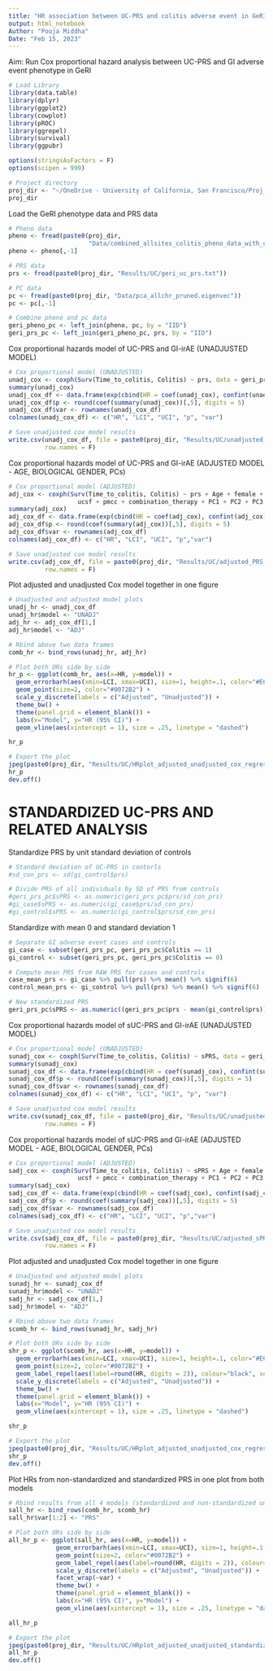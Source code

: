 ```yaml
---
title: "HR association between UC-PRS and colitis adverse event in GeRI cohort"
output: html_notebook
Author: "Pooja Middha"
Date: "Feb 15, 2023"
---
```


Aim: Run Cox proportional hazard analysis between UC-PRS and GI adverse event phenotype in GeRI


```r
# Load Library
library(data.table)
library(dplyr)
library(ggplot2)
library(cowplot)
library(pROC)
library(ggrepel)
library(survival)
library(ggpubr)

options(stringsAsFactors = F)
options(scipen = 999)

# Project directory
proj_dir <- "~/OneDrive - University of California, San Francisco/Proj_GeRI_GI-irAEs/"
proj_dir
```

Load the GeRI phenotype data and PRS data

```r
# Pheno data
pheno <- fread(paste0(proj_dir, 
                      "Data/combined_allsites_colitis_pheno_data_with_colitis_severity_2023-02-15.txt"))
pheno <- pheno[,-1]

# PRS data 
prs <- fread(paste0(proj_dir, "Results/UC/geri_uc_prs.txt"))

# PC data
pc <- fread(paste0(proj_dir, "Data/pca_allchr_pruned.eigenvec"))
pc <- pc[,-1]

# Combine pheno and pc data
geri_pheno_pc <- left_join(pheno, pc, by = "IID") 
geri_prs_pc <- left_join(geri_pheno_pc, prs, by = "IID")
```

Cox proportional hazards model of UC-PRS and GI-irAE (UNADJUSTED MODEL)

```r
# Cox proportional model (UNADJUSTED)
unadj_cox <- coxph(Surv(Time_to_colitis, Colitis) ~ prs, data = geri_prs_pc)
summary(unadj_cox)
unadj_cox_df <- data.frame(exp(cbind(HR = coef(unadj_cox), confint(unadj_cox))))
unadj_cox_df$p <- round(coef(summary(unadj_cox))[,5], digits = 5)
unadj_cox_df$var <- rownames(unadj_cox_df)
colnames(unadj_cox_df) <- c("HR", "LCI", "UCI", "p", "var")

# Save unadjusted cox model results 
write.csv(unadj_cox_df, file = paste0(proj_dir, "Results/UC/unadjusted_PRS_cox_regression.csv"), 
          row.names = F)
```
Cox proportional hazards model of UC-PRS and GI-irAE (ADJUSTED MODEL - AGE, BIOLOGICAL GENDER, PCs)

```r
# Cox proportional model (ADJUSTED)
adj_cox <- coxph(Surv(Time_to_colitis, Colitis) ~ prs + Age + female + histo_ADC + histo_SQCLC + msk + 
                   ucsf + pmcc + combination_therapy + PC1 + PC2 + PC3 + PC4 + PC5, data = geri_prs_pc)
summary(adj_cox)
adj_cox_df <- data.frame(exp(cbind(HR = coef(adj_cox), confint(adj_cox))))
adj_cox_df$p <- round(coef(summary(adj_cox))[,5], digits = 5)
adj_cox_df$var <- rownames(adj_cox_df)
colnames(adj_cox_df) <- c("HR", "LCI", "UCI", "p","var")

# Save unadjusted cox model results 
write.csv(adj_cox_df, file = paste0(proj_dir, "Results/UC/adjusted_PRS_cox_regression.csv"), 
          row.names = F)
```

Plot adjusted and unadjusted Cox model together in one figure

```r
# Unadjusted and adjusted model plots
unadj_hr <- unadj_cox_df
unadj_hr$model <- "UNADJ"
adj_hr <- adj_cox_df[1,]
adj_hr$model <- "ADJ"

# Rbind above two data frames
comb_hr <- bind_rows(unadj_hr, adj_hr)

# Plot both ORs side by side
hr_p <- ggplot(comb_hr, aes(x=HR, y=model)) + 
  geom_errorbarh(aes(xmin=LCI, xmax=UCI), size=1, height=.1, color="#E69F00") + 
  geom_point(size=2, color="#0072B2") + 
  scale_y_discrete(labels = c("Adjusted", "Unadjusted")) +
  theme_bw() + 
  theme(panel.grid = element_blank()) + 
  labs(x="Model", y="HR (95% CI)") + 
  geom_vline(aes(xintercept = 1), size = .25, linetype = "dashed") 

hr_p

# Export the plot
jpeg(paste0(proj_dir, "Results/UC/HRplot_adjusted_unadjusted_cox_regression.jpeg"), width=4450, height=(2800), res=350)
hr_p
dev.off()
```

# STANDARDIZED UC-PRS AND RELATED ANALYSIS
Standardize PRS by unit standard deviation of controls

```r
# Standard deviation of UC-PRS in contorls
#sd_con_prs <- sd(gi_control$prs)

# Divide PRS of all individuals by SD of PRS from controls
#geri_prs_pc$sPRS <- as.numeric(geri_prs_pc$prs/sd_con_prs)
#gi_case$sPRS <- as.numeric(gi_case$prs/sd_con_prs)
#gi_control$sPRS <- as.numeric(gi_control$prs/sd_con_prs)
```

Standardize with mean 0 and standard deviation 1

```r
# Separate GI adverse event cases and controls
gi_case <- subset(geri_prs_pc, geri_prs_pc$Colitis == 1)
gi_control <- subset(geri_prs_pc, geri_prs_pc$Colitis == 0)

# Compute mean PRS from RAW PRS for cases and controls
case_mean_prs <- gi_case %>% pull(prs) %>% mean() %>% signif(6)
control_mean_prs <- gi_control %>% pull(prs) %>% mean() %>% signif(6)

# New standardized PRS
geri_prs_pc$sPRS <- as.numeric((geri_prs_pc$prs - mean(gi_control$prs))/sd(gi_control$prs))
```

Cox proportional hazards model of sUC-PRS and GI-irAE (UNADJUSTED MODEL)

```r
# Cox proportional model (UNADJUSTED)
sunadj_cox <- coxph(Surv(Time_to_colitis, Colitis) ~ sPRS, data = geri_prs_pc)
summary(sunadj_cox)
sunadj_cox_df <- data.frame(exp(cbind(HR = coef(sunadj_cox), confint(sunadj_cox))))
sunadj_cox_df$p <- round(coef(summary(sunadj_cox))[,5], digits = 5)
sunadj_cox_df$var <- rownames(sunadj_cox_df)
colnames(sunadj_cox_df) <- c("HR", "LCI", "UCI", "p", "var")

# Save unadjusted cox model results 
write.csv(sunadj_cox_df, file = paste0(proj_dir, "Results/UC/unadjusted_sPRS_cox_regression.csv"), 
          row.names = F)
```
Cox proportional hazards model of sUC-PRS and GI-irAE (ADJUSTED MODEL - AGE, BIOLOGICAL GENDER, PCs)

```r
# Cox proportional model (ADJUSTED)
sadj_cox <- coxph(Surv(Time_to_colitis, Colitis) ~ sPRS + Age + female + histo_ADC + histo_SQCLC + msk + 
                   ucsf + pmcc + combination_therapy + PC1 + PC2 + PC3 + PC4 + PC5, data = geri_prs_pc)
summary(sadj_cox)
sadj_cox_df <- data.frame(exp(cbind(HR = coef(sadj_cox), confint(sadj_cox))))
sadj_cox_df$p <- round(coef(summary(sadj_cox))[,5], digits = 5)
sadj_cox_df$var <- rownames(sadj_cox_df)
colnames(sadj_cox_df) <- c("HR", "LCI", "UCI", "p","var")

# Save unadjusted cox model results 
write.csv(sadj_cox_df, file = paste0(proj_dir, "Results/UC/adjusted_sPRS_cox_regression.csv"), 
          row.names = F)
```

Plot adjusted and unadjusted Cox model together in one figure

```r
# Unadjusted and adjusted model plots
sunadj_hr <- sunadj_cox_df
sunadj_hr$model <- "UNADJ"
sadj_hr <- sadj_cox_df[1,]
sadj_hr$model <- "ADJ"

# Rbind above two data frames
scomb_hr <- bind_rows(sunadj_hr, sadj_hr)

# Plot both ORs side by side
shr_p <- ggplot(scomb_hr, aes(x=HR, y=model)) + 
  geom_errorbarh(aes(xmin=LCI, xmax=UCI), size=1, height=.1, color="#E69F00") + 
  geom_point(size=2, color="#0072B2") + 
  geom_label_repel(aes(label=round(HR, digits = 2)), colour="black", segment.colour="black") + 
  scale_y_discrete(labels = c("Adjusted", "Unadjusted")) +
  theme_bw() + 
  theme(panel.grid = element_blank()) + 
  labs(x="Model", y="HR (95% CI)") + 
  geom_vline(aes(xintercept = 1), size = .25, linetype = "dashed") 

shr_p

# Export the plot
jpeg(paste0(proj_dir, "Results/UC/HRplot_adjusted_unadjusted_cox_regression_standardized_PRS.jpeg"), width=4450, height=(2800), res=350)
shr_p
dev.off()
```

Plot HRs from non-standardized and standardized PRS in one plot from both models

```r
# Rbind results from all 4 models (standardized and non-standardized unadjusted and adjusted models)
sall_hr <- bind_rows(comb_hr, scomb_hr)
sall_hr$var[1:2] <- "PRS"

# Plot both ORs side by side
all_hr_p <- ggplot(sall_hr, aes(x=HR, y=model)) + 
             geom_errorbarh(aes(xmin=LCI, xmax=UCI), size=1, height=.1, color="#E69F00") + 
             geom_point(size=2, color="#0072B2") + 
             geom_label_repel(aes(label=round(HR, digits = 2)), colour="black", segment.colour="black") + 
             scale_y_discrete(labels = c("Adjusted", "Unadjusted")) +
             facet_wrap(~var) + 
             theme_bw() + 
             theme(panel.grid = element_blank()) + 
             labs(x="HR (95% CI)", y="Model") + 
             geom_vline(aes(xintercept = 1), size = .25, linetype = "dashed") 

all_hr_p

# Export the plot
jpeg(paste0(proj_dir, "Results/UC/HRplot_adjusted_unadjusted_standardized_nonstandardized_PRS.jpeg"), width = 4450, height = 2800, res = 350)
all_hr_p
dev.off()
```